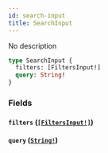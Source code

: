 ```yaml
---
id: search-input
title: SearchInput
---
```


No description

```graphql
type SearchInput {
  filters: [FiltersInput!]
  query: String!
}
```

### Fields

#### `filters` ([`[FiltersInput!]`](/docs/graphql/inputs/filters-input))

#### `query` ([`String!`](/docs/graphql/scalars/string))
